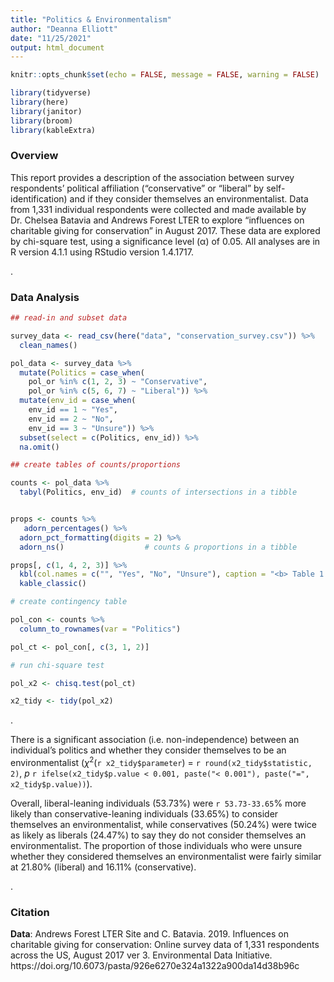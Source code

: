 ```yaml
---
title: "Politics & Environmentalism"
author: "Deanna Elliott"
date: "11/25/2021"
output: html_document
---
```


```r
knitr::opts_chunk$set(echo = FALSE, message = FALSE, warning = FALSE)

library(tidyverse)
library(here)
library(janitor)
library(broom)
library(kableExtra)
```

### Overview

This report provides a description of the association between survey respondents’ political affiliation (“conservative” or “liberal” by self-identification) and if they consider themselves an environmentalist. Data from 1,331 individual respondents were collected and made available by Dr. Chelsea Batavia and Andrews Forest LTER to explore "influences on charitable giving for conservation" in August 2017. These data are explored by chi-square test, using  a significance level (α) of 0.05. All analyses are in R version 4.1.1 using RStudio version 1.4.1717.

.

### Data Analysis

```r

## read-in and subset data

survey_data <- read_csv(here("data", "conservation_survey.csv")) %>% 
  clean_names()

pol_data <- survey_data %>%
  mutate(Politics = case_when(
    pol_or %in% c(1, 2, 3) ~ "Conservative",
    pol_or %in% c(5, 6, 7) ~ "Liberal")) %>% 
  mutate(env_id = case_when(
    env_id == 1 ~ "Yes",
    env_id == 2 ~ "No",
    env_id == 3 ~ "Unsure")) %>% 
  subset(select = c(Politics, env_id)) %>% 
  na.omit()
```


```r

## create tables of counts/proportions

counts <- pol_data %>% 
  tabyl(Politics, env_id)  # counts of intersections in a tibble


props <- counts %>% 
   adorn_percentages() %>%
  adorn_pct_formatting(digits = 2) %>% 
  adorn_ns()                  # counts & proportions in a tibble
```

```r

props[, c(1, 4, 2, 3)] %>% 
  kbl(col.names = c("", "Yes", "No", "Unsure"), caption = "<b> Table 1. Environmental opinion by political alignment. </b> Counts and proportions of conservatives versus liberals who answered either 'yes', 'no', or 'unsure' to the statement 'I consider myself an environmentalist.'") %>% 
  kable_classic()


```

```r

# create contingency table

pol_con <- counts %>% 
  column_to_rownames(var = "Politics") 

pol_ct <- pol_con[, c(3, 1, 2)]
```

```r

# run chi-square test

pol_x2 <- chisq.test(pol_ct)

x2_tidy <- tidy(pol_x2)
```
.

There is a significant association (i.e. non-independence) between an individual's politics and whether they consider themselves to be an environmentalist ($\chi$^2^(`r x2_tidy$parameter`) = `r round(x2_tidy$statistic, 2)`, *p* `r ifelse(x2_tidy$p.value < 0.001, paste("< 0.001"), paste("=", x2_tidy$p.value))`).


Overall, liberal-leaning individuals (53.73%) were `r 53.73-33.65`% more likely than conservative-leaning individuals (33.65%) to consider themselves an environmentalist, while conservatives (50.24%) were twice as likely as liberals (24.47%) to say they do not consider themselves an environmentalist. The proportion of those individuals who were unsure whether they considered themselves an environmentalist were fairly similar at 21.80% (liberal) and 16.11% (conservative).

.

### Citation

**Data**: Andrews Forest LTER Site and C. Batavia. 2019. Influences on charitable giving for conservation: Online survey data of 1,331 respondents across the US, August 2017 ver 3. Environmental Data Initiative. https://doi.org/10.6073/pasta/926e6270e324a1322a900da14d38b96c
